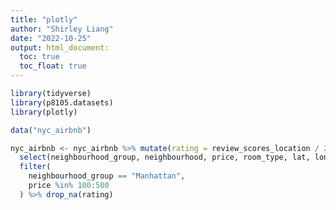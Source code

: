 ```yaml
---
title: "plotly"
author: "Shirley Liang"
date: "2022-10-25"
output: html_document:
  toc: true
  toc_float: true
---
```


```r

library(tidyverse)
library(p8105.datasets)
library(plotly)

```

```r

data("nyc_airbnb")

nyc_airbnb <- nyc_airbnb %>% mutate(rating = review_scores_location / 2) %>% 
  select(neighbourhood_group, neighbourhood, price, room_type, lat, long, rating) %>% 
  filter(
    neighbourhood_group == "Manhattan",
    price %in% 100:500
  ) %>% drop_na(rating)

```

